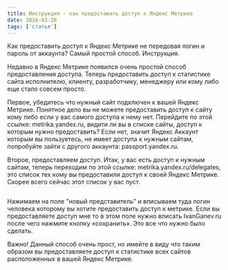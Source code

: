 ```yaml
---
title: Инструкция - как предоставить доступ к Яндекс Метрике
date: 2016-03-28
tags: ['статья']
---
```


Как предоставить доступ к Яндекс Метрике не передовая логин и пароль от аккаунта? Самый простой способ. Инструкция.

Недавно в Яндекс Метрике появился очень простой способ предоставления доступа. Теперь предоставить доступ к статистике сайта исполнителю, клиенту, разработчику, менеджеру или кому либо еще стало совсем просто.

Первое, убедитесь что нужный сайт подключен к вашей Яндекс Метрике. Понятное дело вы не можете предоставить доступ к сайту кому либо если у вас самого доступа к нему нет. Перейдите по этой ссылке: metrika.yandex.ru, видити ли вы в списке сайты, доступ к которым нужно предоставить? Если нет, значит Яндекс Аккаунт которым вы пользуетесь, не имеет доступа к нужным сайтам, попробуйте зайти с другого аккаунта: passport.yandex.ru.

Второе, предоставляем доступ. Итак, у вас есть доступ к нужным сайтам, теперь переходим по этой ссылке: metrika.yandex.ru/delegates, это список тех кому вы предоставили доступ к своей Яндекс Метрике. Скорее всего сейчас этот список у вас пуст.

![]()

Нажимаем на поле "новый представитель" и вписываем туда логин человека которому вы хотите предоставить доступ к метрике. Если вы предоставляете доступ мне то в этом поле нужно вписать IvanGanev.ru после чего нажмите кнопку «сохранить». Это все что нужно было сделать.

Важно! Данный способ очень прост, но имейте в виду что таким образом вы предоставляете доступ к статистике всех сайтов расположенных в вашей Яндекс Метрике.
